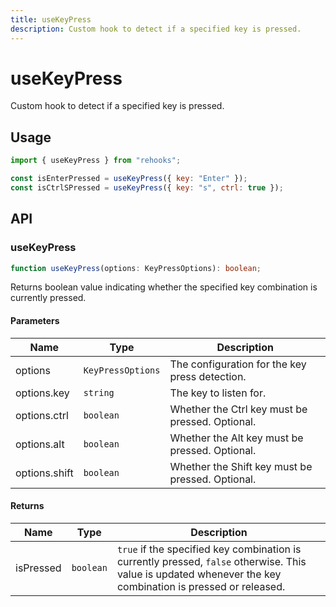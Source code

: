 ```yaml
---
title: useKeyPress
description: Custom hook to detect if a specified key is pressed.
---
```


# useKeyPress

Custom hook to detect if a specified key is pressed.

## Usage

```jsx
import { useKeyPress } from "rehooks";

const isEnterPressed = useKeyPress({ key: "Enter" });
const isCtrlSPressed = useKeyPress({ key: "s", ctrl: true });
```

## API

### useKeyPress

```ts
function useKeyPress(options: KeyPressOptions): boolean;
```

Returns boolean value indicating whether the specified key combination is currently pressed.

#### Parameters

| Name          | Type              | Description                                      |
| ------------- | ----------------- | ------------------------------------------------ |
| options       | `KeyPressOptions` | The configuration for the key press detection.   |
| options.key   | `string`          | The key to listen for.                           |
| options.ctrl  | `boolean`         | Whether the Ctrl key must be pressed. Optional.  |
| options.alt   | `boolean`         | Whether the Alt key must be pressed. Optional.   |
| options.shift | `boolean`         | Whether the Shift key must be pressed. Optional. |

#### Returns

| Name      | Type      | Description                                                                                                                                                 |
| --------- | --------- | ----------------------------------------------------------------------------------------------------------------------------------------------------------- |
| isPressed | `boolean` | `true` if the specified key combination is currently pressed, `false` otherwise. This value is updated whenever the key combination is pressed or released. |

